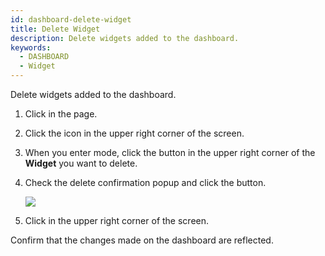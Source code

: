 ```yaml
---
id: dashboard-delete-widget
title: Delete Widget
description: Delete widgets added to the dashboard.
keywords:
  - DASHBOARD
  - Widget
---
```


Delete widgets added to the dashboard.

1. Click <Cmd sid='shell.header.dashboard' /> in the <Cmd sid='shell.header.launcher' /> page.

2. Click the <IcSet2 /> icon in the upper right corner of the screen.

3. When you enter <Cmd sid='reportApp.dashboardSettings' product='2' /> mode, click the <IcTrash2 /> button in the upper right corner of the **Widget** you want to delete.

4. Check the delete confirmation popup and click the <Cmd sid='reportApp.yes' product='2' /> button.

   <Image src='/img/biostarx-dashboard-widget-del.png' className='none' />

5. Click <Cmd sid='reportApp.apply' product='2' /> in the upper right corner of the <Cmd sid='reportApp.dashboardSettings' product='2' /> screen.

Confirm that the changes made on the dashboard are reflected.
